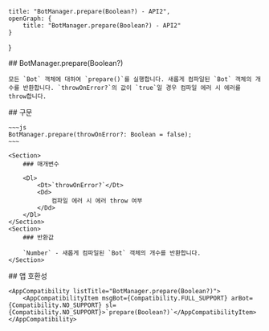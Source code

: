 
    title: "BotManager.prepare(Boolean?) - API2",
    openGraph: {
        title: "BotManager.prepare(Boolean?) - API2"
    }
}

<Section>
    ## BotManager.prepare(Boolean?)

    모든 `Bot` 객체에 대하여 `prepare()`를 실행합니다. 새롭게 컴파일된 `Bot` 객체의 개수를 반환합니다. `throwOnError?`의 값이 `true`일 경우 컴파일 에러 시 에러를 throw합니다.
</Section>
<Section>
    ## 구문

    ~~~js
    BotManager.prepare(throwOnError?: Boolean = false);
    ~~~

    <Section>
        ### 매개변수

        <Dl>
            <Dt>`throwOnError?`</Dt>
            <Dd>
                컴파일 에러 시 에러 throw 여부
            </Dd>
        </Dl>
    </Section>
    <Section>
        ### 반환값

        `Number` - 새롭게 컴파일된 `Bot` 객체의 개수를 반환합니다.
    </Section>
</Section>
<Section>
    ## 앱 호환성

    <AppCompatibility listTitle="BotManager.prepare(Boolean?)">
        <AppCompatibilityItem msgBot={Compatibility.FULL_SUPPORT} arBot={Compatibility.NO_SUPPORT} sl={Compatibility.NO_SUPPORT}>`prepare(Boolean?)`</AppCompatibilityItem>
    </AppCompatibility>
</Section>